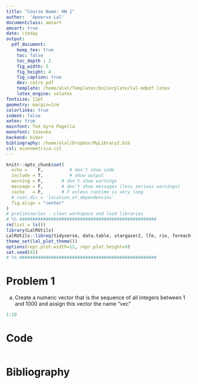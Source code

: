```yaml
---
title: "Course Name: HW 1"
author:  'Apoorva Lal'
documentclass: amsart
amsart: true
date: \today
output:
  pdf_document:
    keep_tex: true
    toc: false
    toc_depth : 2
    fig_width: 5
    fig_height: 4
    fig_caption: true
    dev: cairo_pdf
    template: /home/alal/Templates/boilerplate/lal-mdpdf.latex
    latex_engine: xelatex
fontsize: 12pt
geometry: margin=2cm
colorlinks: true
indent: false
xetex: true
mainfont: TeX Gyre Pagella
monofont: Iosevka
backend: biber
bibliography: /home/alal/Dropbox/MyLibrary2.bib
csl: econometrica.csl
---
```


```r
knitr::opts_chunk$set(
  echo =    F,          # don't show code
  include = T,          # show output
  warning = F,       # don't show warnings
  message = F,       # don't show messages (less serious warnings)
  cache   = F,       # F unless runtime is very long
  # root.dir = 'location_of_dependencies'
  fig.align = "center"
)
# preliminaries - clear workspace and load libraries
# %% ####################################################
rm(list = ls())
library(LalRUtils)
LalRUtils::libreq(tidyverse, data.table, stargazer2, lfe, rio, foreach, magrittr, janitor)
theme_set(lal_plot_theme())
options(repr.plot.width=12, repr.plot.height=9)
set.seed(42)
# %% ####################################################
```

# Problem 1

a) Create a numeric vector that is the sequence of all integers
between 1 and 1000 and assign this vector the name "vec"

```r
1:10
```

# Code
```r
```

# Bibliography
